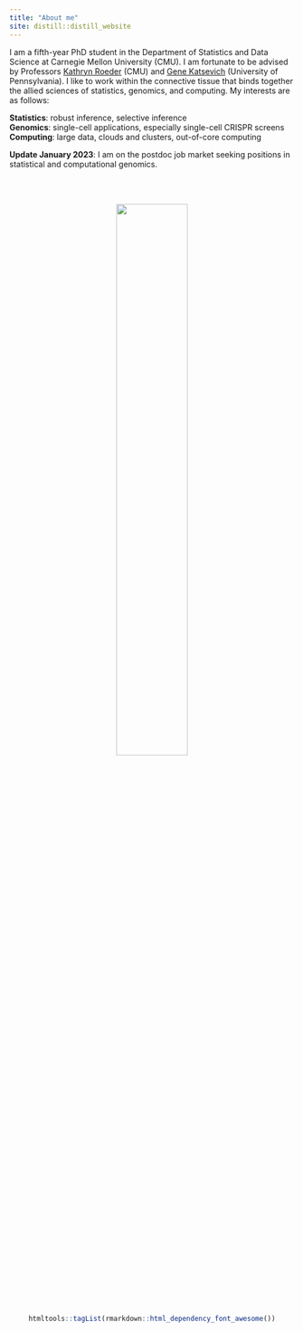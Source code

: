 ```yaml
---
title: "About me"
site: distill::distill_website
---
```


I am a fifth-year PhD student in the Department of Statistics and Data Science at Carnegie Mellon University (CMU).  I am fortunate to be advised by Professors [Kathryn Roeder](http://www.stat.cmu.edu/~roeder/) (CMU) and [Gene Katsevich](https://ekatsevi.github.io) (University of Pennsylvania). I like to work within the connective tissue that binds together the allied sciences of statistics, genomics, and computing. My interests are as follows:

**Statistics**: robust inference, selective inference \
**Genomics**: single-cell applications, especially single-cell CRISPR screens \
**Computing**: large data, clouds and clusters, out-of-core computing \

**Update January 2023**: I am on the postdoc job market seeking positions in statistical and computational genomics.

<br/>
<br/>
<center>
![](pic_circle.png){#id .class width=50% height=50%}
\center

```r
htmltools::tagList(rmarkdown::html_dependency_font_awesome())
```

[<i class="fa fa-envelope fa-3x"></i>](email.html)
[<i class="fas fa-file fa-3x"></i>](ResumeCv/timsResume.pdf)
[<i class="fa fa-github fa-3x"></i>](https://github.com/Timothy-Barry)
